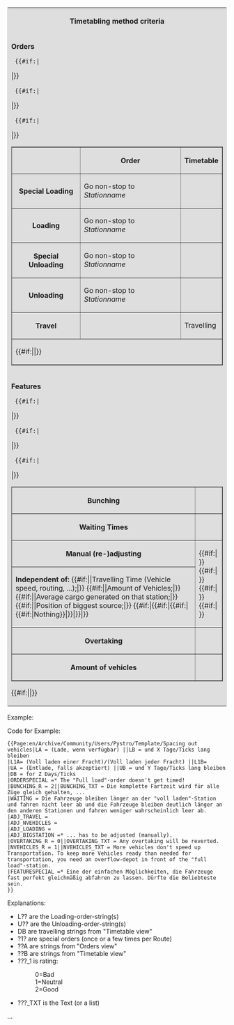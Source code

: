 <noinclude>

</noinclude><includeonly>
<table style='border: 1px solid #ccc;background-color: #DEDEDE;'>
<tr><th colspan='3'>Timetabling method criteria</th></tr>
<tr><td>'''Orders'''
  <table border='none' width='100%'>
  <tr bgcolor='#DEDEDE'> <th></th> <th>Order</th> <th>Timetable</th> </tr>
  {{#if:{{{L1A|}}}{{{L1B|}}}|<tr bgcolor='#DEDEDE'>
    <th>Special Loading</th>
    <td>Go non-stop to ''Stationname'' <!--De Fahre ohne Halt zu ''Stationsname'' De--> {{{L1A|undefined}}}</td>
    <td>{{{L1B|undefined}}}</td>
  </tr>|}}
  <tr bgcolor='#DEDEDE'>
    <th>Loading</th>
    <td>Go non-stop to ''Stationname'' {{{LA|undefined}}}</td>
    <td>{{{LB|undefined}}}</td>
  </tr>
  {{#if:{{{U1A|}}}{{{U1B|}}}|<tr bgcolor='#DEDEDE'>
    <th>Special Unloading</th>
    <td>Go non-stop to ''Stationname'' {{{U1A|undefined)}}}</td>
    <td>{{{U1B|undefined}}}</td>
  </tr>|}}
  <tr bgcolor='#DEDEDE'>
    <th>Unloading</th>
    <td>Go non-stop to ''Stationname'' {{{UA|undefined}}}</td>
    <td>{{{UB|undefined}}}</td>
  </tr>
  <tr bgcolor='#DEDEDE'>
    <th>Travel<!--De Fahrt De--></th>
    <td></td>
    <td><!--De Unterwegs De-->Travelling {{{DB|(Not timetabled)}}}</td>
  </tr>
  {{#if:{{{ORDERSPECIAL|}}}|<tr bgcolor='#DEDEDE'>
    <td colspan='3'>{{#if:{{{ORDERSPECIAL|}}}|{{{ORDERSPECIAL|}}}|}}<BR/></td>
  </tr>|}}
  </table>
</td></tr>
<tr><td>'''Features''' <!--De '''Eigenschaften/Bewertung/Fazit:''' De-->
  <table border='none' width='100%'>
  {{#if:{{{BUNCHING_TXT|}}}|<tr style='background-color:#{{#switch:{{{BUNCHING_R}}}|0=FFCCCC |1=FFFFCC |2=CCFFCC |FFFFFF}};'>
    <th>Bunching</th>
    <td>{{{BUNCHING_TXT}}}</td>
  </tr>|}}
  <tr bgcolor='#DEDEDE'>
    <th>Waiting Times</th>
    <td>{{{WAITING|undefined}}}</td>
  </tr>
  <tr bgcolor='#DEDEDE'>
    <th>Manual (re-)adjusting</th>
    <td rowspan='2'>{{#if:{{{ADJ_TRAVEL|}}}|{{{ADJ_TRAVEL|}}}<BR/>}} {{#if:{{{ADJ_NVEHICLES|}}}|{{{ADJ_NVEHICLES|}}}<BR/>}} {{#if:{{{ADJ_LOADING|}}}|{{{ADJ_LOADING|}}}<BR/>}} {{#if:{{{ADJ_BIGSTATION|}}}|{{{ADJ_BIGSTATION|}}}<BR/>}} </td>
  </tr>
  <tr bgcolor='#DEDEDE'>
    <td>'''Independent of:''' {{#if:{{{ADJ_TRAVEL|}}}||Travelling Time (Vehicle speed, routing, ...);|}} {{#if:{{{ADJ_NVEHICLES|}}}||Amount of Vehicles;|}} {{#if:{{{ADJ_LOADING|}}}||Average cargo generated on that station;|}} {{#if:{{{ADJ_BIGSTATION|}}}||Position of biggest source;|}} {{#if:{{{ADJ_TRAVEL|}}}|{{#if:{{{ADJ_NVEHICLES|}}}|{{#if:{{{ADJ_LOADING|}}}|{{#if:{{{ADJ_BIGSTATION|}}}|Nothing}}|}}|}}|}}</td>
  </tr>
  {{#if:{{{OVERTAKING_TXT|}}}|<tr style='background-color:#{{#switch:{{{OVERTAKING_R}}}|0=FFCCCC |1=FFFFCC |2=CCFFCC |FFFFFF}};'>
    <th>Overtaking</th>
    <td>{{{OVERTAKING_TXT}}}</td>
  </tr>|}}
  {{#if:{{{NVEHICLES_TXT|}}}|<tr style='background-color:#{{#switch:{{{NVEHICLES_R}}}|0=FFCCCC |1=FFFFCC |2=CCFFCC |FFFFFF}};'>
    <th>Amount of vehicles</th>
    <td>{{{NVEHICLES_TXT}}}</td>
  </tr>|}}
  </table>
{{#if:{{{FEATURESPECIAL|}}}|{{{FEATURESPECIAL|}}}|}}
</td></tr>
</table>
</includeonly><noinclude>

Example:
{{Page:en/Archive/Community/Users/Pystro/Template/Spacing out vehicles|LA = (Lade, wenn verfügbar) ||LB = und X Tage/Ticks lang bleiben
|L1A= (Voll laden einer Fracht)/(Voll laden jeder Fracht) ||L1B= 
|UA = (Entlade, falls akzeptiert) ||UB = und Y Tage/Ticks lang bleiben
|DB = for Z Days/Ticks
|ORDERSPECIAL =* The "Full load"-order doesn't get timed!
|BUNCHING_R = 2||BUNCHING_TXT = Die komplette Fartzeit wird für alle Züge gleich gehalten, ...
|WAITING = Die Fahrzeuge bleiben länger an der "voll laden"-Station und fahren nicht leer ab und die Fahrzeuge bleiben deutlich länger an den anderen Stationen und fahren weniger wahrscheinlich leer ab.
|ADJ_TRAVEL =
|ADJ_NVEHICLES =
|ADJ_LOADING = 
|ADJ_BIGSTATION =* ... has to be adjusted (manually).
|OVERTAKING_R = 0||OVERTAKING_TXT = Any overtaking will be reverted.
|NVEHICLES_R = 1||NVEHICLES_TXT = More vehicles don't speed up Transportation. To keep more Vehicles ready than needed for transportation, you need an overflow-depot in front of the "full load"-station.
|FEATURESPECIAL =* Eine der einfachen Möglichkeiten, die Fahrzeuge fast perfekt gleichmäßig abfahren zu lassen. Dürfte die Beliebteste sein.
}}

Code for Example:
<pre>{{Page:en/Archive/Community/Users/Pystro/Template/Spacing out vehicles|LA = (Lade, wenn verfügbar) ||LB = und X Tage/Ticks lang bleiben
|L1A= (Voll laden einer Fracht)/(Voll laden jeder Fracht) ||L1B= 
|UA = (Entlade, falls akzeptiert) ||UB = und Y Tage/Ticks lang bleiben
|DB = for Z Days/Ticks
|ORDERSPECIAL =* The "Full load"-order doesn't get timed!
|BUNCHING_R = 2||BUNCHING_TXT = Die komplette Fartzeit wird für alle Züge gleich gehalten, ...
|WAITING = Die Fahrzeuge bleiben länger an der "voll laden"-Station und fahren nicht leer ab und die Fahrzeuge bleiben deutlich länger an den anderen Stationen und fahren weniger wahrscheinlich leer ab.
|ADJ_TRAVEL = 
|ADJ_NVEHICLES = 
|ADJ_LOADING = 
|ADJ_BIGSTATION =* ... has to be adjusted (manually).
|OVERTAKING_R = 0||OVERTAKING_TXT = Any overtaking will be reverted.
|NVEHICLES_R = 1||NVEHICLES_TXT = More vehicles don't speed up Transportation. To keep more Vehicles ready than needed for transportation, you need an overflow-depot in front of the "full load"-station.
|FEATURESPECIAL =* Eine der einfachen Möglichkeiten, die Fahrzeuge fast perfekt gleichmäßig abfahren zu lassen. Dürfte die Beliebteste sein.
}}</pre>

Explanations:

* L?? are the Loading-order-string(s)
* U?? are the Unloading-order-string(s)
* DB are travelling strings from "Timetable view"
* ?1? are special orders (once or a few times per Route)
* ??A are strings from "Orders view"
* ??B are strings from "Timetable view"
* ???_1 is rating:
*: 0=Bad
*: 1=Neutral
*: 2=Good
* ???_TXT is the Text (or a list)

...

</noinclude>